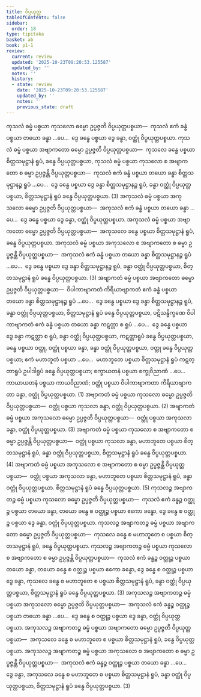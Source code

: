 ```yaml
---
title: ဝိပ္ပယုတ္တ
tableOfContents: false
sidebar:
  order: 18
type: tipitaka
basket: ab
book: p1-1
review:
  current: review
  updated: '2025-10-23T09:20:53.125587'
  updated_by: ''
  notes: ''
  history:
  - state: review
    date: '2025-10-23T09:20:53.125587'
    updated_by: ''
    notes: ''
    previous_state: draft
---
```



<ReviewStatus review={frontmatter.review} showDetails={true} />

<HypothesisAnnotation frontmatter={frontmatter} />

<DynamicBreadcrumb />

<Division number="132" book="p1-1" e="ch" v="36" p="45">

<Paragraph number="487" book="p1-1">
ကုသလံ ဓမ္မံ ပစ္စယာ ကုသလော ဓမ္မော ဥပ္ပဇ္ဇတိ ဝိပ္ပယုတ္တပစ္စယာ—  ကုသလံ ဧကံ ခန္ဓံ ပစ္စယာ တယော ခန္ဓာ …ပေ…  ဒွေ ခန္ဓေ ပစ္စယာ ဒွေ ခန္ဓာ, ဝတ္ထုံ ဝိပ္ပယုတ္တပစ္စယာ. ကုသလံ ဓမ္မံ ပစ္စယာ အဗျာကတော ဓမ္မော ဥပ္ပဇ္ဇတိ ဝိပ္ပယုတ္တပစ္စယာ—  ကုသလေ ခန္ဓေ ပစ္စယာ စိတ္တသမုဋ္ဌာနံ ရူပံ, ခန္ဓေ ဝိပ္ပယုတ္တပစ္စယာ, ကုသလံ ဓမ္မံ ပစ္စယာ ကုသလော စ အဗျာကတော စ ဓမ္မာ ဥပ္ပဇ္ဇန္တိ ဝိပ္ပယုတ္တပစ္စယာ—  ကုသလံ ဧကံ ခန္ဓံ ပစ္စယာ တယော ခန္ဓာ စိတ္တသမုဋ္ဌာနဉ္စ ရူပံ …ပေ…  ဒွေ ခန္ဓေ ပစ္စယာ ဒွေ ခန္ဓာ စိတ္တသမုဋ္ဌာနဉ္စ ရူပံ, ခန္ဓာ ဝတ္ထုံ ဝိပ္ပယုတ္တပစ္စယာ, စိတ္တသမုဋ္ဌာနံ ရူပံ ခန္ဓေ ဝိပ္ပယုတ္တပစ္စယာ. (3)
</Paragraph>

<Paragraph number="488" book="p1-1">
အကုသလံ ဓမ္မံ ပစ္စယာ အကုသလော ဓမ္မော ဥပ္ပဇ္ဇတိ ဝိပ္ပယုတ္တပစ္စယာ—  အကုသလံ ဧကံ ခန္ဓံ ပစ္စယာ တယော ခန္ဓာ …ပေ…  ဒွေ ခန္ဓေ ပစ္စယာ ဒွေ ခန္ဓာ, ဝတ္ထုံ ဝိပ္ပယုတ္တပစ္စယာ. အကုသလံ ဓမ္မံ ပစ္စယာ အဗျာကတော ဓမ္မော ဥပ္ပဇ္ဇတိ ဝိပ္ပယုတ္တပစ္စယာ—  အကုသလေ ခန္ဓေ ပစ္စယာ စိတ္တသမုဋ္ဌာနံ ရူပံ, ခန္ဓေ ဝိပ္ပယုတ္တပစ္စယာ. အကုသလံ ဓမ္မံ ပစ္စယာ အကုသလော စ အဗျာကတော စ ဓမ္မာ ဥပ္ပဇ္ဇန္တိ ဝိပ္ပယုတ္တပစ္စယာ—  အကုသလံ ဧကံ ခန္ဓံ ပစ္စယာ တယော ခန္ဓာ စိတ္တသမုဋ္ဌာနဉ္စ ရူပံ …ပေ…  ဒွေ ခန္ဓေ ပစ္စယာ ဒွေ ခန္ဓာ စိတ္တသမုဋ္ဌာနဉ္စ ရူပံ, ခန္ဓာ ဝတ္ထုံ ဝိပ္ပယုတ္တပစ္စယာ, စိတ္တသမုဋ္ဌာနံ ရူပံ ခန္ဓေ ဝိပ္ပယုတ္တပစ္စယာ. (3)
</Paragraph>

<Paragraph number="489" book="p1-1">
အဗျာကတံ ဓမ္မံ ပစ္စယာ အဗျာကတော ဓမ္မော ဥပ္ပဇ္ဇတိ ဝိပ္ပယုတ္တပစ္စယာ—  ဝိပါကာဗျာကတံ ကိရိယာဗျာကတံ ဧကံ ခန္ဓံ ပစ္စယာ တယော ခန္ဓာ စိတ္တသမုဋ္ဌာနဉ္စ ရူပံ …ပေ…  ဒွေ ခန္ဓေ ပစ္စယာ ဒွေ ခန္ဓာ စိတ္တသမုဋ္ဌာနဉ္စ ရူပံ, ခန္ဓာ ဝတ္ထုံ ဝိပ္ပယုတ္တပစ္စယာ, စိတ္တသမုဋ္ဌာနံ ရူပံ ခန္ဓေ ဝိပ္ပယုတ္တပစ္စယာ, ပဋိသန္ဓိက္ခဏေ ဝိပါကာဗျာကတံ ဧကံ ခန္ဓံ ပစ္စယာ တယော ခန္ဓာ ကဋတ္တာ စ ရူပံ …ပေ…  ဒွေ ခန္ဓေ ပစ္စယာ ဒွေ ခန္ဓာ ကဋတ္တာ စ ရူပံ, ခန္ဓာ ဝတ္ထုံ ဝိပ္ပယုတ္တပစ္စယာ, ကဋတ္တာရူပံ ခန္ဓေ ဝိပ္ပယုတ္တပစ္စယာ, ခန္ဓေ ပစ္စယာ ဝတ္ထု, ဝတ္ထုံ ပစ္စယာ ခန္ဓာ, ခန္ဓာ ဝတ္ထုံ ဝိပ္ပယုတ္တပစ္စယာ, ဝတ္ထု ခန္ဓေ ဝိပ္ပယုတ္တပစ္စယာ; ဧကံ မဟာဘူတံ ပစ္စယာ …ပေ…  မဟာဘူတေ ပစ္စယာ စိတ္တသမုဋ္ဌာနံ ရူပံ ကဋတ္တာရူပံ ဥပါဒါရူပံ ခန္ဓေ ဝိပ္ပယုတ္တပစ္စယာ; စက္ခာယတနံ ပစ္စယာ စက္ခုဝိညာဏံ …ပေ…  ကာယာယတနံ ပစ္စယာ ကာယဝိညာဏံ; ဝတ္ထုံ ပစ္စယာ ဝိပါကာဗျာကတာ ကိရိယာဗျာကတာ ခန္ဓာ, ဝတ္ထုံ ဝိပ္ပယုတ္တပစ္စယာ. (1)
</Paragraph>

<Paragraph number="490" book="p1-1">
အဗျာကတံ ဓမ္မံ ပစ္စယာ ကုသလော ဓမ္မော ဥပ္ပဇ္ဇတိ ဝိပ္ပယုတ္တပစ္စယာ—  ဝတ္ထုံ ပစ္စယာ ကုသလာ ခန္ဓာ, ဝတ္ထုံ ဝိပ္ပယုတ္တပစ္စယာ. (2)
</Paragraph>

<Paragraph number="491" book="p1-1">
အဗျာကတံ ဓမ္မံ ပစ္စယာ အကုသလော ဓမ္မော ဥပ္ပဇ္ဇတိ ဝိပ္ပယုတ္တပစ္စယာ—  ဝတ္ထုံ ပစ္စယာ အကုသလာ ခန္ဓာ, ဝတ္ထုံ ဝိပ္ပယုတ္တပစ္စယာ. (3)
</Paragraph>

<Paragraph number="492" book="p1-1">
အဗျာကတံ ဓမ္မံ ပစ္စယာ ကုသလော စ အဗျာကတော စ ဓမ္မာ ဥပ္ပဇ္ဇန္တိ ဝိပ္ပယုတ္တပစ္စယာ—  ဝတ္ထုံ ပစ္စယာ ကုသလာ ခန္ဓာ, မဟာဘူတေ ပစ္စယာ စိတ္တသမုဋ္ဌာနံ ရူပံ, ခန္ဓာ ဝတ္ထုံ ဝိပ္ပယုတ္တပစ္စယာ, စိတ္တသမုဋ္ဌာနံ ရူပံ ခန္ဓေ ဝိပ္ပယုတ္တပစ္စယာ. (4)
</Paragraph>

<Paragraph number="493" book="p1-1">
အဗျာကတံ ဓမ္မံ ပစ္စယာ အကုသလော စ အဗျာကတော စ ဓမ္မာ ဥပ္ပဇ္ဇန္တိ ဝိပ္ပယုတ္တပစ္စယာ—  ဝတ္ထုံ ပစ္စယာ အကုသလာ ခန္ဓာ, မဟာဘူတေ ပစ္စယာ စိတ္တသမုဋ္ဌာနံ ရူပံ, ခန္ဓာ ဝတ္ထုံ ဝိပ္ပယုတ္တပစ္စယာ. စိတ္တသမုဋ္ဌာနံ ရူပံ ခန္ဓေ ဝိပ္ပယုတ္တပစ္စယာ. (5)
</Paragraph>

<Paragraph number="494" book="p1-1">
ကုသလဉ္စ အဗျာကတဉ္စ ဓမ္မံ ပစ္စယာ ကုသလော ဓမ္မော ဥပ္ပဇ္ဇတိ ဝိပ္ပယုတ္တပစ္စယာ—  ကုသလံ ဧကံ ခန္ဓဉ္စ ဝတ္ထုဉ္စ ပစ္စယာ တယော ခန္ဓာ, တယော ခန္ဓေ စ ဝတ္ထုဉ္စ ပစ္စယာ ဧကော ခန္ဓော, ဒွေ ခန္ဓေ စ ဝတ္ထုဉ္စ ပစ္စယာ ဒွေ ခန္ဓာ, ဝတ္ထုံ ဝိပ္ပယုတ္တပစ္စယာ. ကုသလဉ္စ အဗျာကတဉ္စ ဓမ္မံ ပစ္စယာ အဗျာကတော ဓမ္မော ဥပ္ပဇ္ဇတိ ဝိပ္ပယုတ္တပစ္စယာ—  ကုသလေ ခန္ဓေ စ မဟာဘူတေ စ ပစ္စယာ စိတ္တသမုဋ္ဌာနံ ရူပံ, ခန္ဓေ ဝိပ္ပယုတ္တပစ္စယာ. ကုသလဉ္စ အဗျာကတဉ္စ ဓမ္မံ ပစ္စယာ ကုသလော စ အဗျာကတော စ ဓမ္မာ ဥပ္ပဇ္ဇန္တိ ဝိပ္ပယုတ္တပစ္စယာ—  ကုသလံ ဧကံ ခန္ဓဉ္စ ဝတ္ထုဉ္စ ပစ္စယာ တယော ခန္ဓာ, တယော ခန္ဓေ စ ဝတ္ထုဉ္စ ပစ္စယာ ဧကော ခန္ဓော, ဒွေ ခန္ဓေ စ ဝတ္ထုဉ္စ ပစ္စယာ ဒွေ ခန္ဓာ, ကုသလေ ခန္ဓေ စ မဟာဘူတေ စ ပစ္စယာ စိတ္တသမုဋ္ဌာနံ ရူပံ, ခန္ဓာ ဝတ္ထုံ ဝိပ္ပယုတ္တပစ္စယာ, စိတ္တသမုဋ္ဌာနံ ရူပံ ခန္ဓေ ဝိပ္ပယုတ္တပစ္စယာ. (3)
</Paragraph>

<Paragraph number="495" book="p1-1">
အကုသလဉ္စ အဗျာကတဉ္စ ဓမ္မံ ပစ္စယာ အကုသလော ဓမ္မော ဥပ္ပဇ္ဇတိ ဝိပ္ပယုတ္တပစ္စယာ—  အကုသလံ ဧကံ ခန္ဓဉ္စ ဝတ္ထုဉ္စ ပစ္စယာ တယော ခန္ဓာ …ပေ…  ဒွေ ခန္ဓေ စ ဝတ္ထုဉ္စ ပစ္စယာ ဒွေ ခန္ဓာ, ဝတ္ထုံ ဝိပ္ပယုတ္တပစ္စယာ. အကုသလဉ္စ အဗျာကတဉ္စ ဓမ္မံ ပစ္စယာ အဗျာကတော ဓမ္မော ဥပ္ပဇ္ဇတိ ဝိပ္ပယုတ္တပစ္စယာ—  အကုသလေ ခန္ဓေ စ မဟာဘူတေ စ ပစ္စယာ စိတ္တသမုဋ္ဌာနံ ရူပံ, ခန္ဓေ ဝိပ္ပယုတ္တပစ္စယာ. အကုသလဉ္စ အဗျာကတဉ္စ ဓမ္မံ ပစ္စယာ အကုသလော စ အဗျာကတော စ ဓမ္မာ ဥပ္ပဇ္ဇန္တိ ဝိပ္ပယုတ္တပစ္စယာ—  အကုသလံ ဧကံ ခန္ဓဉ္စ ဝတ္ထုဉ္စ ပစ္စယာ တယော ခန္ဓာ …ပေ…  ဒွေ ခန္ဓာ, အကုသလေ ခန္ဓေ စ မဟာဘူတေ စ ပစ္စယာ စိတ္တသမုဋ္ဌာနံ ရူပံ, ခန္ဓာ ဝတ္ထုံ ဝိပ္ပယုတ္တပစ္စယာ, စိတ္တသမုဋ္ဌာနံ ရူပံ ခန္ဓေ ဝိပ္ပယုတ္တပစ္စယာ. (3)
</Paragraph>
</Division>